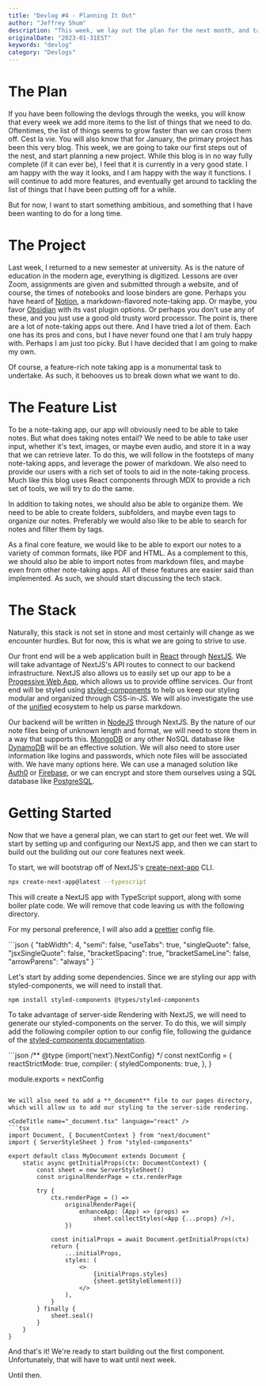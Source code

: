 ```yaml
---
title: "Devlog #4 - Planning It Out"
author: "Jeffrey Shum"
description: "This week, we lay out the plan for the next month, and take our first steps forward."
originalDate: "2023-01-31EST"
keywords: "devlog"
category: "Devlogs"
---
```


# The Plan 

If you have been following the devlogs through the weeks, you will know that every week we add more items to the list of things that we need to do.
Oftentimes, the list of things seems to grow faster than we can cross them off. Cest la vie. 
You will also know that for January, the primary project has been this very blog.
This week, we are going to take our first steps out of the nest, and start planning a new project. 
While this blog is in no way fully complete (if it can ever be), I feel that it is currently in a very good state.
I am happy with the way it looks, and I am happy with the way it functions. 
I will continue to add more features, and eventually get around to tackling the list of things that I have been putting off for a while.

But for now, I want to start something ambitious, and something that I have been wanting to do for a long time.

# The Project 

Last week, I returned to a new semester at university. As is the nature of education in the modern age, everything is digitized.
Lessons are over Zoom, assignments are given and submitted through a website, and of course, the times of notebooks and loose binders are gone.
Perhaps you have heard of [Notion](https://www.notion.so/), a markdown-flavored note-taking app. Or maybe, you favor [Obsidian](https://obsidian.md/) with its vast plugin options.
Or perhaps you don't use any of these, and you just use a good old trusty word processor. The point is, there are a lot of note-taking apps out there.
And I have tried a lot of them. Each one has its pros and cons, but I have never found one that I am truly happy with. Perhaps I am just too picky.
But I have decided that I am going to make my own. 

Of course, a feature-rich note taking app is a monumental task to undertake. As such, it behooves us to break down what we want to do.

# The Feature List 

To be a note-taking app, our app will obviously need to be able to take notes. But what does taking notes entail?
We need to be able to take user input, whether it's text, images, or maybe even audio, and store it in a way that we can retrieve later.
To do this, we will follow in the footsteps of many note-taking apps, and leverage the power of markdown. We also need to provide our users with a rich set of tools to aid in the note-taking process.
Much like this blog uses React components through MDX to provide a rich set of tools, we will try to do the same.

In addition to taking notes, we should also be able to organize them. We need to be able to create folders, subfolders, and maybe even tags to organize our notes.
Preferably we would also like to be able to search for notes and filter them by tags.

As a final core feature, we would like to be able to export our notes to a variety of common formats, like PDF and HTML.
As a complement to this, we should also be able to import notes from markdown files, and maybe even from other note-taking apps.
All of these features are easier said than implemented. As such, we should start discussing the tech stack.

# The Stack 

Naturally, this stack is not set in stone and most certainly will change as we encounter hurdles. But for now, this is what we are going to strive to use.

Our front end will be a web application built in [React](https://reactjs.org/) through [NextJS](https://nextjs.org/).
We will take advantage of NextJS's API routes to connect to our backend infrastructure. NextJS also allows us to easily set up our app to be a [Progessive Web App](https://developer.mozilla.org/en-US/docs/Web/Progressive_web_apps), which allows us to provide offline services.
Our front end will be styled using [styled-components](https://styled-components.com/) to help us keep our styling modular and organized through CSS-in-JS.
We will also investigate the use of the [unified](https://unifiedjs.com/) ecosystem to help us parse markdown. 

Our backend will be written in [NodeJS](https://nodejs.org/en/) through NextJS. By the nature of our note files being of unknown length and format, we will need to store them in a way that supports this.
[MongoDB](https://www.mongodb.com/) or any other NoSQL database like [DynamoDB](https://aws.amazon.com/dynamodb/) will be an effective solution.
We will also need to store user information like logins and passwords, which note files will be associated with.
We have many options here. We can use a managed solution like [Auth0](https://auth0.com/) or [Firebase](https://firebase.google.com/), or we can encrypt and store them ourselves using a SQL database like [PostgreSQL](https://www.postgresql.org/).

# Getting Started 

Now that we have a general plan, we can start to get our feet wet. We will start by setting up and configuring our NextJS app, and then we can start to build out the building out our core features next week.

To start, we will bootstrap off of NextJS's [create-next-app](https://nextjs.org/docs/api-reference/create-next-app) CLI.

```bash
npx create-next-app@latest --typescript
```

This will create a NextJS app with TypeScript support, along with some boiler plate code. We will remove that code leaving us with the following directory.

<Directory name="app" expanded={true}>
    <Directory name="pages" />
    <Directory name="public" />
    <Directory name="styles" />
    <Directory name=".eslintrc.json" icon="/images/icons/languages/eslint.svg" />
    <Directory name=".gitignore" icon="/images/icons/languages/git.svg" />
    <Directory name="README.md" icon="/images/icons/languages/md.svg" />
    <Directory name="next.config.js" icon="/images/icons/languages/next.svg" />
    <Directory name="package-lock.json" icon="/images/icons/languages/npm.svg"/>
    <Directory name="package.json" icon="/images/icons/languages/npm.svg"/>
    <Directory name="tsconfig.json" icon="/images/icons/languages/tsconfig.svg" />
</Directory>
    
For my personal preference, I will also add a [prettier](https://prettier.io/) config file.

<CodeTitle name=".prettierrc" language="prettier" />
```json
{
    "tabWidth": 4,
    "semi": false,
    "useTabs": true,
    "singleQuote": false,
    "jsxSingleQuote": false,
    "bracketSpacing": true,
    "bracketSameLine": false,
    "arrowParens": "always"
}
```

Let's start by adding some dependencies. Since we are styling our app with styled-components, we will need to install that.

```bash
npm install styled-components @types/styled-components
```

To take advantage of server-side Rendering with NextJS, we will need to generate our styled-components on the server.
To do this, we will simply add the following compiler option to our config file, following the guidance of the [styled-components documentation](https://styled-components.com/docs/advanced#with-swc).

<CodeTitle name="next.config.js" language="next" />
```json
/** @type {import('next').NextConfig} */
const nextConfig = {
	reactStrictMode: true,
	compiler: {
		styledComponents: true,
	},
}

module.exports = nextConfig
```

We will also need to add a **_document** file to our pages directory, which will allow us to add our styling to the server-side rendering.

<CodeTitle name="_document.tsx" language="react" />
```tsx
import Document, { DocumentContext } from "next/document"
import { ServerStyleSheet } from "styled-components"

export default class MyDocument extends Document {
	static async getInitialProps(ctx: DocumentContext) {
		const sheet = new ServerStyleSheet()
		const originalRenderPage = ctx.renderPage

		try {
			ctx.renderPage = () =>
				originalRenderPage({
					enhanceApp: (App) => (props) =>
						sheet.collectStyles(<App {...props} />),
				})

			const initialProps = await Document.getInitialProps(ctx)
			return {
				...initialProps,
				styles: (
					<>
						{initialProps.styles}
						{sheet.getStyleElement()}
					</>
				),
			}
		} finally {
			sheet.seal()
		}
	}
}
```

And that's it! We're ready to start building out the first component. Unfortunately, that will have to wait until next week.

Until then.